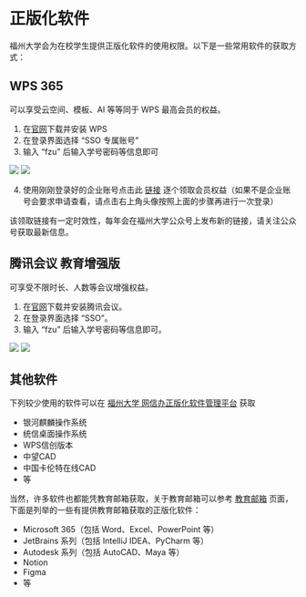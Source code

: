 
# 正版化软件

福州大学会为在校学生提供正版化软件的使用权限。以下是一些常用软件的获取方式：

## WPS 365

可以享受云空间、模板、AI 等等同于 WPS 最高会员的权益。

1. 在[官网](https://www.wps.cn/)下载并安装 WPS
2. 在登录界面选择 “SSO 专属账号”
3. 输入 “fzu” 后输入学号密码等信息即可

<div style={{ display: 'flex',justifyContent:'center' }}>
  <img
    src="/wps-1.png"
    style={{ width: '49.5%', marginRight:'0.5%', borderRadius: '8px', border: '1px solid #ccc' }}
  />
  <img
    src="/wps-2.png"
    style={{ width: '49.5%', marginLeft:'0.5%', borderRadius: '8px', border: '1px solid #ccc' }}
  />
</div>

4. 使用刚刚登录好的企业账号点击此 [链接](https://365.kdocs.cn/l/ck0SRgWknFzR) 逐个领取会员权益（如果不是企业账号会要求申请查看，请点击右上角头像按照上面的步骤再进行一次登录）

<Callout type="info">
   该领取链接有一定时效性，每年会在福州大学公众号上发布新的链接，请关注公众号获取最新信息。
</Callout>

## 腾讯会议 教育增强版

可享受不限时长、人数等会议增强权益。

1. 在[官网](https://meeting.tencent.com/)下载并安装腾讯会议。
2. 在登录界面选择 “SSO”。
3. 输入 “fzu” 后输入学号密码等信息即可。

<div style={{ display: 'flex',justifyContent:'center' }}>
  <img
    src="/tencent-meeting-1.png"
    style={{ width: '49.5%', marginRight:'0.5%', borderRadius: '8px', border: '1px solid #ccc' }}
  />
  <img
    src="/tencent-meeting-2.png"
    style={{ width: '49.5%', marginLeft:'0.5%', borderRadius: '8px', border: '1px solid #ccc' }}
  />
</div>

## 其他软件

下列较少使用的软件可以在 [福州大学 网信办正版化软件管理平台](https://wxb.fzu.edu.cn/zbhrjgl.htm) 获取

- 银河麒麟操作系统
- 统信桌面操作系统
- WPS信创版本
- 中望CAD
- 中国卡伦特在线CAD
- 等

当然，许多软件也都能凭教育邮箱获取，关于教育邮箱可以参考 [教育邮箱](vpnmail.mdx) 页面，下面是列举的一些有提供教育邮箱获取的正版化软件：

- Microsoft 365（包括 Word、Excel、PowerPoint 等）
- JetBrains 系列（包括 IntelliJ IDEA、PyCharm 等）
- Autodesk 系列（包括 AutoCAD、Maya 等）
- Notion
- Figma
- 等